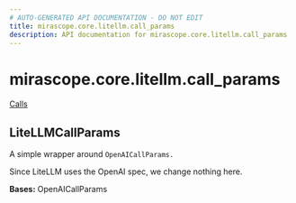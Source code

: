 ```yaml
---
# AUTO-GENERATED API DOCUMENTATION - DO NOT EDIT
title: mirascope.core.litellm.call_params
description: API documentation for mirascope.core.litellm.call_params
---
```


# mirascope.core.litellm.call_params

<Info title="Usage">

[Calls](/docs/mirascope/learn/calls#provider-specific-parameters)

</Info>

## <ApiType type="Class" module="mirascope.core.litellm.call_params" path="core/litellm/call_params" symbolName="LiteLLMCallParams" /> LiteLLMCallParams

A simple wrapper around `OpenAICallParams.`

Since LiteLLM uses the OpenAI spec, we change nothing here.

**Bases:** OpenAICallParams


